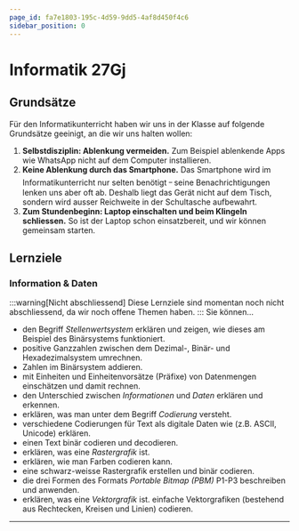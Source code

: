 ```yaml
---
page_id: fa7e1803-195c-4d59-9dd5-4af8d450f4c6
sidebar_position: 0
---
```


# Informatik 27Gj
<Semesterplan termine={termine} />

## Grundsätze
Für den Informatikunterricht haben wir uns in der Klasse auf folgende Grundsätze geeinigt, an die wir uns halten wollen:
1. **Selbstdisziplin: Ablenkung vermeiden.** Zum Beispiel ablenkende Apps wie WhatsApp nicht auf dem Computer installieren.
2. **Keine Ablenkung durch das Smartphone.** Das Smartphone wird im Informatikunterricht nur selten benötigt ᠆ seine Benachrichtigungen lenken uns aber oft ab. Deshalb liegt das Gerät nicht auf dem Tisch, sondern wird ausser Reichweite in der Schultasche aufbewahrt.
3. **Zum Stundenbeginn: Laptop einschalten und beim Klingeln schliessen.** So ist der Laptop schon einsatzbereit, und wir können gemeinsam starten.

## Lernziele
### Information & Daten
:::warning[Nicht abschliessend]
Diese Lernziele sind momentan noch nicht abschliessend, da wir noch offene Themen haben.
:::
Sie können...
- den Begriff _Stellenwertsystem_ erklären und zeigen, wie dieses am Beispiel des Binärsystems funktioniert.
- positive Ganzzahlen zwischen dem Dezimal-, Binär- und Hexadezimalsystem umrechnen.
- Zahlen im Binärsystem addieren.
- mit Einheiten und Einheitenvorsätze (Präfixe) von Datenmengen einschätzen und damit rechnen.
- den Unterschied zwischen _Informationen_ und _Daten_ erklären und erkennen.
- erklären, was man unter dem Begriff _Codierung_ versteht.
- verschiedene Codierungen für Text als digitale Daten wie (z.B. ASCII, Unicode) erklären.
- einen Text binär codieren und decodieren.
- erklären, was eine _Rastergrafik_ ist.
- erklären, wie man Farben codieren kann.
- eine schwarz-weisse Rastergrafik erstellen und binär codieren.
- die drei Formen des Formats _Portable Bitmap (PBM)_ P1-P3 beschreiben und anwenden.
- erklären, was eine _Vektorgrafik_ ist.
einfache Vektorgrafiken (bestehend aus Rechtecken, Kreisen und Linien) codieren.

---